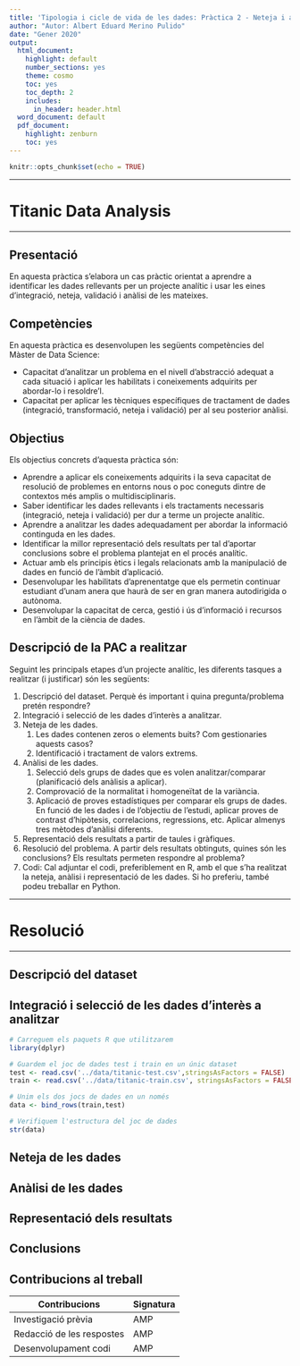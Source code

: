 ```yaml
---
title: 'Tipologia i cicle de vida de les dades: Pràctica 2 - Neteja i anàlisi de les dades'
author: "Autor: Albert Eduard Merino Pulido"
date: "Gener 2020"
output:
  html_document:
    highlight: default
    number_sections: yes
    theme: cosmo
    toc: yes
    toc_depth: 2
    includes:
      in_header: header.html
  word_document: default
  pdf_document:
    highlight: zenburn
    toc: yes
---
```


```r
knitr::opts_chunk$set(echo = TRUE)
```

*****
# Titanic Data Analysis
*****
## Presentació
En aquesta pràctica s’elabora un cas pràctic orientat a aprendre a identificar les dades rellevants per un projecte analític i usar les eines d’integració, neteja, validació i anàlisi de les mateixes.

## Competències
En aquesta pràctica es desenvolupen les següents competències del Màster de Data Science:

* Capacitat d'analitzar un problema en el nivell d'abstracció adequat a cada situació i aplicar les habilitats i coneixements adquirits per abordar-lo i resoldre'l.
* Capacitat per aplicar les tècniques específiques de tractament de dades (integració, transformació, neteja i validació) per al seu posterior anàlisi.

## Objectius
Els objectius concrets d’aquesta pràctica són:

* Aprendre a aplicar els coneixements adquirits i la seva capacitat de resolució de problemes en entorns nous o poc coneguts dintre de contextos més amplis o multidisciplinaris.
* Saber identificar les dades rellevants i els tractaments necessaris (integració, neteja i validació) per dur a terme un projecte analític.
* Aprendre a analitzar les dades adequadament per abordar la informació continguda en les dades.
* Identificar la millor representació dels resultats per tal d’aportar conclusions sobre el problema plantejat en el procés analític.
* Actuar amb els principis ètics i legals relacionats amb la manipulació de dades en funció de l'àmbit d'aplicació.
* Desenvolupar les habilitats d'aprenentatge que els permetin continuar estudiant d'unam anera que haurà de ser en gran manera autodirigida o autònoma.
* Desenvolupar la capacitat de cerca, gestió i ús d'informació i recursos en l'àmbit de la ciència de dades.

## Descripció de la PAC a realitzar
Seguint les principals etapes d’un projecte analític, les diferents tasques a realitzar (i justificar) són les següents:

1. Descripció del dataset. Perquè és important i quina pregunta/problema pretén respondre?
2. Integració i selecció de les dades d’interès a analitzar.
3. Neteja de les dades. 
    1. Les dades contenen zeros o elements buits? Com gestionaries aquests casos?
    2. Identificació i tractament de valors extrems.
4. Anàlisi de les dades.
    1. Selecció dels grups de dades que es volen analitzar/comparar (planificació dels anàlisis a aplicar).
    2. Comprovació de la normalitat i homogeneïtat de la variància.
    3. Aplicació de proves estadístiques per comparar els grups de dades. En funció de les dades i de l’objectiu de l’estudi, aplicar proves de contrast d’hipòtesis, correlacions, regressions, etc. Aplicar almenys tres mètodes d’anàlisi diferents.
5. Representació dels resultats a partir de taules i gràfiques.
6. Resolució del problema. A partir dels resultats obtinguts, quines són les conclusions? Els resultats permeten respondre al problema?
7. Codi: Cal adjuntar el codi, preferiblement en R, amb el que s’ha realitzat la neteja, anàlisi i representació de les dades. Si ho preferiu, també podeu treballar en Python.


*****
# Resolució
*****

## Descripció del dataset

## Integració i selecció de les dades d’interès a analitzar

```r
# Carreguem els paquets R que utilitzarem
library(dplyr)

# Guardem el joc de dades test i train en un únic dataset
test <- read.csv('../data/titanic-test.csv',stringsAsFactors = FALSE)
train <- read.csv('../data/titanic-train.csv', stringsAsFactors = FALSE)

# Unim els dos jocs de dades en un només
data <- bind_rows(train,test)

# Verifiquem l'estructura del joc de dades
str(data)
```

## Neteja de les dades

## Anàlisi de les dades

## Representació dels resultats

## Conclusions

## Contribucions al treball

| Contribucions             | Signatura |
|---------------------------|-----------|
| Investigació prèvia       | AMP       |
| Redacció de les respostes | AMP       |
| Desenvolupament codi      | AMP       |